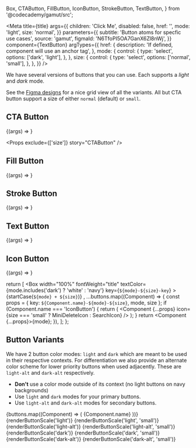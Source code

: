   Box,
  CTAButton,
  FillButton,
  IconButton,
  StrokeButton,
  TextButton,
} from '@codecademy/gamut/src';

<Meta
  title={title}
  args={{
    children: 'Click Me',
    disabled: false,
    href: '',
    mode: 'light',
    size: 'normal',
  }}
  parameters={{
    subtitle: 'Button atoms for specfic use cases',
    source: 'gamut',
    figmaId: 'N6TfoPI5OA7GanX6Zl8nWj',
  }}
  component={TextButton}
  argTypes={{
    href: {
      description: 'If defined, component will use an anchor tag',
    },
    mode: {
      control: {
        type: 'select',
        options: ['dark', 'light'],
      },
    },
    size: {
      control: {
        type: 'select',
        options: ['normal', 'small'],
      },
    },
  }}
/>

We have several versions of buttons that you can use.
Each supports a _light_ and _dark_ mode.

See the [Figma designs](https://www.figma.com/file/N6TfoPI5OA7GanX6Zl8nWj/Buttons-%E2%9C%85?node-id=268%3A0) for a nice grid view of all the variants.
All but CTA button support a size of either `normal` (default) or `small`.

## CTA Button

<Canvas>
  <Story name="CTAButton">{(args) => <CTAButton {...args} />}</Story>
</Canvas>

<Props exclude={['size']} story="CTAButton" />

## Fill Button

<Canvas>
  <Story name="FillButton">{(args) => <FillButton {...args} />}</Story>
</Canvas>

<Props story="FillButton" />

## Stroke Button

<Canvas>
  <Story name="StrokeButton">{(args) => <StrokeButton {...args} />}</Story>
</Canvas>

<Props story="StrokeButton" />

## Text Button

<Canvas>
  <Story name="TextButton">{(args) => <TextButton {...args} />}</Story>
</Canvas>

<Props story="TextButton" />

## Icon Button

<Canvas>
  <Story name="IconButton">
    {(args) => <IconButton icon={SearchIcon} {...args} />}
  </Story>
</Canvas>

<Props story="IconButton" />


  return [
    <Box
      width="100%"
      fontWeight="title"
      textColor={mode.includes('dark') ? 'white' : 'navy'}
      key={`${mode}-${size}-key`}
    >
      {startCase(`${mode} + ${size}`)}
    </Box>,
    ...buttons.map((Component) => {
      const props = { key: `${Component.name}-${mode}-${size}`, mode, size };
      if (Component.name === 'IconButton') {
        return (
          <Component
            {...props}
            icon={size === 'small' ? MiniDeleteIcon : SearchIcon}
          />
        );
      }
      return <Component {...props}>{mode}</Component>;
    }),
  ];
};

## Button Variants

We have 2 button color modes: `light` and `dark` which are meant to be used in their respective contexts. For differentiation we also provide an alternate color scheme for lower priority buttons when used adjacently. These are `light-alt` and `dark-alt` respectively.

- **Don't** use a color mode outside of its context (no light buttons on navy backgrounds)
- Use `light` and `dark` modes for your primary buttons.
- Use `light-alt` and `dark-alt` modes for secondary buttons.

<Canvas>
  <Box
    display="grid"
    alignItems="center"
    justifyItems="start"
    gridTemplateColumns="repeat(5, minmax(100px, max-content))"
    columnGap="2rem"
    rowGap="1rem"
    padding="1rem"
  >
    <Box />
    {buttons.map((Component) => (
      <Box key={`${Component.name}-key`} fontWeight="title">
        {Component.name}
      </Box>
    ))}
    {renderButtonScale('light')}
    {renderButtonScale('light', 'small')}
    {renderButtonScale('light-alt')}
    {renderButtonScale('light-alt', 'small')}
  </Box>
  <Box
    display="grid"
    alignItems="center"
    justifyItems="start"
    gridTemplateColumns="repeat(5, minmax(100px, max-content))"
    columnGap="2rem"
    rowGap="1rem"
    padding="1rem"
    backgroundColor="navy"
  >
    {renderButtonScale('dark')}
    {renderButtonScale('dark', 'small')}
    {renderButtonScale('dark-alt')}
    {renderButtonScale('dark-alt', 'small')}
  </Box>
</Canvas>
